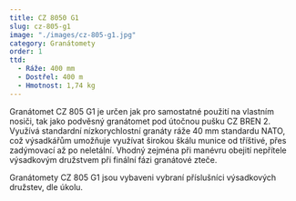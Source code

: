 ```yaml
---
title: CZ 8050 G1
slug: cz-805-g1
image: "./images/cz-805-g1.jpg"
category: Granátomety
order: 1
ttd:
  - Ráže: 400 mm
  - Dostřel: 400 m
  - Hmotnost: 1,74 kg
---
```


Granátomet CZ 805 G1 je určen jak pro samostatné použití na vlastním nosiči, tak jako podvěsný granátomet pod útočnou pušku CZ BREN 2. Využívá standardní nízkorychlostní granáty ráže 40 mm standardu NATO, což výsadkářům umožňuje využívat širokou škálu munice od tříštivé, přes zadýmovací až po neletální. Vhodný zejména při manévru obejití nepřítele výsadkovým družstvem při finální fázi granátové zteče.

Granátomety CZ 805 G1 jsou vybaveni vybraní příslušníci výsadkových družstev, dle úkolu.
